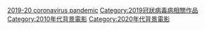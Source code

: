 {{Catrel|2019冠状病毒病疫情对电影业的影响}}

[[Category:病毒爆发题材电影|2019-20 coronavirus pandemic]]
[[Category:2019冠狀病毒病相關作品|Category:2019冠狀病毒病相關作品]]
[[Category:2010年代背景電影|Category:2010年代背景電影]]
[[Category:2020年代背景電影|Category:2020年代背景電影]]